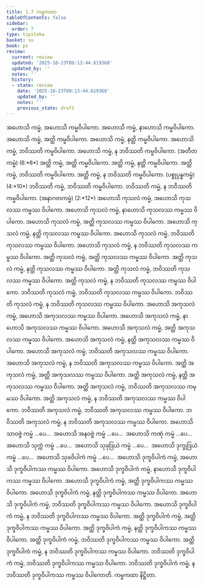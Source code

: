 ```yaml
---
title: 1.7 ကမ္မကထာ
tableOfContents: false
sidebar:
  order: 7
type: tipitaka
basket: su
book: ps
review:
  current: review
  updated: '2025-10-23T09:13:44.619368'
  updated_by: ''
  notes: ''
  history:
  - state: review
    date: '2025-10-23T09:13:44.619368'
    updated_by: ''
    notes: ''
    previous_state: draft
---
```



<ReviewStatus review={frontmatter.review} showDetails={true} />

<HypothesisAnnotation frontmatter={frontmatter} />

<DynamicBreadcrumb />

<Division number="234" book="ps" e="ch" v="26" p="271">

<Paragraph number="1273" book="ps">
အဟောသိ ကမ္မံ, အဟောသိ ကမ္မဝိပါကော. အဟောသိ ကမ္မံ, နာဟောသိ ကမ္မဝိပါကော. အဟောသိ ကမ္မံ, အတ္ထိ ကမ္မဝိပါကော. အဟောသိ ကမ္မံ, နတ္ထိ ကမ္မဝိပါကော. အဟောသိ ကမ္မံ, ဘဝိဿတိ ကမ္မဝိပါကော. အဟောသိ ကမ္မံ, န ဘဝိဿတိ ကမ္မဝိပါကော. (အတီတကမ္မံ) (6:*6*)
</Paragraph>

<Paragraph number="1274" book="ps">
အတ္ထိ ကမ္မံ, အတ္ထိ ကမ္မဝိပါကော. အတ္ထိ ကမ္မံ, နတ္ထိ ကမ္မဝိပါကော. အတ္ထိ ကမ္မံ, ဘဝိဿတိ ကမ္မဝိပါကော. အတ္ထိ ကမ္မံ, န ဘဝိဿတိ ကမ္မဝိပါကော. (ပစ္စုပ္ပန္နကမ္မံ) (4:*10*)
</Paragraph>

<Paragraph number="1275" book="ps">
ဘဝိဿတိ ကမ္မံ, ဘဝိဿတိ ကမ္မဝိပါကော. ဘဝိဿတိ ကမ္မံ, န ဘဝိဿတိ ကမ္မဝိပါကော. (အနာဂတကမ္မံ) (2:*12*)
</Paragraph>

</Division>
<Division number="235" book="ps" e="ch" v="26" p="271">

<Paragraph number="1276" book="ps">
အဟောသိ ကုသလံ ကမ္မံ, အဟောသိ ကုသလဿ ကမ္မဿ ဝိပါကော. အဟောသိ ကုသလံ ကမ္မံ, နာဟောသိ ကုသလဿ ကမ္မဿ ဝိပါကော. အဟောသိ ကုသလံ ကမ္မံ, အတ္ထိ ကုသလဿ ကမ္မဿ ဝိပါကော. အဟောသိ ကုသလံ ကမ္မံ, နတ္ထိ ကုသလဿ ကမ္မဿ ဝိပါကော. အဟောသိ ကုသလံ ကမ္မံ, ဘဝိဿတိ ကုသလဿ ကမ္မဿ ဝိပါကော. အဟောသိ ကုသလံ ကမ္မံ, န ဘဝိဿတိ ကုသလဿ ကမ္မဿ ဝိပါကော.
</Paragraph>

<Paragraph number="1277" book="ps">
အတ္ထိ ကုသလံ ကမ္မံ, အတ္ထိ ကုသလဿ ကမ္မဿ ဝိပါကော. အတ္ထိ ကုသလံ ကမ္မံ, နတ္ထိ ကုသလဿ ကမ္မဿ ဝိပါကော. အတ္ထိ ကုသလံ ကမ္မံ, ဘဝိဿတိ ကုသလဿ ကမ္မဿ ဝိပါကော. အတ္ထိ ကုသလံ ကမ္မံ, န ဘဝိဿတိ ကုသလဿ ကမ္မဿ ဝိပါကော.
</Paragraph>

<Paragraph number="1278" book="ps">
ဘဝိဿတိ ကုသလံ ကမ္မံ, ဘဝိဿတိ ကုသလဿ ကမ္မဿ ဝိပါကော. ဘဝိဿတိ ကုသလံ ကမ္မံ, န ဘဝိဿတိ ကုသလဿ ကမ္မဿ ဝိပါကော.
</Paragraph>

<Paragraph number="1279" book="ps">
အဟောသိ အကုသလံ ကမ္မံ, အဟောသိ အကုသလဿ ကမ္မဿ ဝိပါကော. အဟောသိ အကုသလံ ကမ္မံ, နာဟောသိ အကုသလဿ ကမ္မဿ ဝိပါကော. အဟောသိ အကုသလံ ကမ္မံ, အတ္ထိ အကုသလဿ ကမ္မဿ ဝိပါကော. အဟောသိ အကုသလံ ကမ္မံ, နတ္ထိ အကုသလဿ ကမ္မဿ ဝိပါကော. အဟောသိ အကုသလံ ကမ္မံ, ဘဝိဿတိ အကုသလဿ ကမ္မဿ ဝိပါကော. အဟောသိ အကုသလံ ကမ္မံ, န ဘဝိဿတိ အကုသလဿ ကမ္မဿ ဝိပါကော.
</Paragraph>

<Paragraph number="1280" book="ps">
အတ္ထိ အကုသလံ ကမ္မံ, အတ္ထိ အကုသလဿ ကမ္မဿ ဝိပါကော. အတ္ထိ အကုသလံ ကမ္မံ, နတ္ထိ အကုသလဿ ကမ္မဿ ဝိပါကော. အတ္ထိ အကုသလံ ကမ္မံ, ဘဝိဿတိ အကုသလဿ ကမ္မဿ ဝိပါကော. အတ္ထိ အကုသလံ ကမ္မံ, န ဘဝိဿတိ အကုသလဿ ကမ္မဿ ဝိပါကော.
</Paragraph>

<Paragraph number="1281" book="ps">
ဘဝိဿတိ အကုသလံ ကမ္မံ, ဘဝိဿတိ အကုသလဿ ကမ္မဿ ဝိပါကော. ဘဝိဿတိ အကုသလံ ကမ္မံ, န ဘဝိဿတိ အကုသလဿ ကမ္မဿ ဝိပါကော.
</Paragraph>

<Paragraph number="1282" book="ps">
အဟောသိ သာဝဇ္ဇံ ကမ္မံ …ပေ…  အဟောသိ အနဝဇ္ဇံ ကမ္မံ …ပေ…  အဟောသိ ကဏှံ ကမ္မံ …ပေ…  အဟောသိ သုက္ကံ ကမ္မံ …ပေ…  အဟောသိ သုခုဒြယံ ကမ္မံ …ပေ…  အဟောသိ ဒုက္ခုဒြယံ ကမ္မံ …ပေ…  အဟောသိ သုခဝိပါကံ ကမ္မံ …ပေ…  အဟောသိ ဒုက္ခဝိပါကံ ကမ္မံ, အဟောသိ ဒုက္ခဝိပါကဿ ကမ္မဿ ဝိပါကော. အဟောသိ ဒုက္ခဝိပါကံ ကမ္မံ, နာဟောသိ ဒုက္ခဝိပါကဿ ကမ္မဿ ဝိပါကော. အဟောသိ ဒုက္ခဝိပါကံ ကမ္မံ, အတ္ထိ ဒုက္ခဝိပါကဿ ကမ္မဿ ဝိပါကော. အဟောသိ ဒုက္ခဝိပါကံ ကမ္မံ, နတ္ထိ ဒုက္ခဝိပါကဿ ကမ္မဿ ဝိပါကော. အဟောသိ ဒုက္ခဝိပါကံ ကမ္မံ, ဘဝိဿတိ ဒုက္ခဝိပါကဿ ကမ္မဿ ဝိပါကော. အဟောသိ ဒုက္ခဝိပါကံ ကမ္မံ, န ဘဝိဿတိ ဒုက္ခဝိပါကဿ ကမ္မဿ ဝိပါကော.
</Paragraph>

<Paragraph number="1283" book="ps">
အတ္ထိ ဒုက္ခဝိပါကံ ကမ္မံ, အတ္ထိ ဒုက္ခဝိပါကဿ ကမ္မဿ ဝိပါကော. အတ္ထိ ဒုက္ခဝိပါကံ ကမ္မံ, နတ္ထိ ဒုက္ခဝိပါကဿ ကမ္မဿ ဝိပါကော. အတ္ထိ ဒုက္ခဝိပါကံ ကမ္မံ, ဘဝိဿတိ ဒုက္ခဝိပါကဿ ကမ္မဿ ဝိပါကော. အတ္ထိ ဒုက္ခဝိပါကံ ကမ္မံ, န ဘဝိဿတိ ဒုက္ခဝိပါကဿ ကမ္မဿ ဝိပါကော.
</Paragraph>

<Paragraph number="1284" book="ps">
ဘဝိဿတိ ဒုက္ခဝိပါကံ ကမ္မံ, ဘဝိဿတိ ဒုက္ခဝိပါကဿ ကမ္မဿ ဝိပါကော. ဘဝိဿတိ ဒုက္ခဝိပါကံ ကမ္မံ, န ဘဝိဿတိ ဒုက္ခဝိပါကဿ ကမ္မဿ ဝိပါကောတိ.

</Paragraph>
</Division>

<Paragraph number="1285" type="center" book="ps">
ကမ္မကထာ နိဋ္ဌိတာ.
</Paragraph>